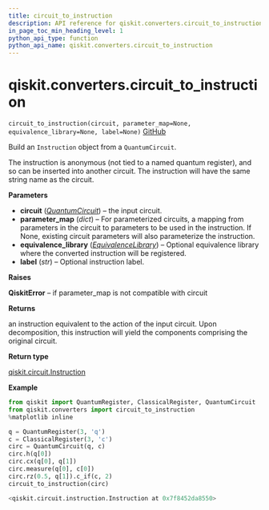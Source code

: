 ```yaml
---
title: circuit_to_instruction
description: API reference for qiskit.converters.circuit_to_instruction
in_page_toc_min_heading_level: 1
python_api_type: function
python_api_name: qiskit.converters.circuit_to_instruction
---
```


# qiskit.converters.circuit\_to\_instruction

<span id="qiskit.converters.circuit_to_instruction" />

`circuit_to_instruction(circuit, parameter_map=None, equivalence_library=None, label=None)` [GitHub](https://github.com/qiskit/qiskit/tree/stable/0.18/qiskit/converters/circuit_to_instruction.py "view source code")

Build an `Instruction` object from a `QuantumCircuit`.

The instruction is anonymous (not tied to a named quantum register), and so can be inserted into another circuit. The instruction will have the same string name as the circuit.

**Parameters**

*   **circuit** ([*QuantumCircuit*](qiskit.circuit.QuantumCircuit "qiskit.circuit.QuantumCircuit")) – the input circuit.
*   **parameter\_map** (*dict*) – For parameterized circuits, a mapping from parameters in the circuit to parameters to be used in the instruction. If None, existing circuit parameters will also parameterize the instruction.
*   **equivalence\_library** ([*EquivalenceLibrary*](qiskit.circuit.EquivalenceLibrary "qiskit.circuit.EquivalenceLibrary")) – Optional equivalence library where the converted instruction will be registered.
*   **label** (*str*) – Optional instruction label.

**Raises**

**QiskitError** – if parameter\_map is not compatible with circuit

**Returns**

an instruction equivalent to the action of the input circuit. Upon decomposition, this instruction will yield the components comprising the original circuit.

**Return type**

[qiskit.circuit.Instruction](qiskit.circuit.Instruction "qiskit.circuit.Instruction")

**Example**

```python
from qiskit import QuantumRegister, ClassicalRegister, QuantumCircuit
from qiskit.converters import circuit_to_instruction
%matplotlib inline

q = QuantumRegister(3, 'q')
c = ClassicalRegister(3, 'c')
circ = QuantumCircuit(q, c)
circ.h(q[0])
circ.cx(q[0], q[1])
circ.measure(q[0], c[0])
circ.rz(0.5, q[1]).c_if(c, 2)
circuit_to_instruction(circ)
```

```python
<qiskit.circuit.instruction.Instruction at 0x7f8452da8550>
```

